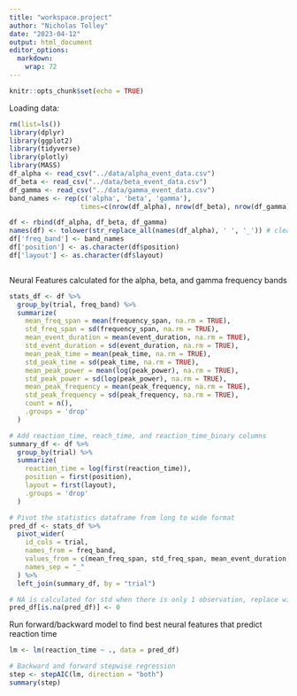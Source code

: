 ```yaml
---
title: "workspace.project"
author: "Nicholas Tolley"
date: "2023-04-12"
output: html_document
editor_options: 
  markdown: 
    wrap: 72
---
```


```r
knitr::opts_chunk$set(echo = TRUE)
```

Loading data*:*

```r
rm(list=ls())
library(dplyr)
library(ggplot2)
library(tidyverse)
library(plotly)
library(MASS)
df_alpha <- read_csv("../data/alpha_event_data.csv")
df_beta <- read_csv("../data/beta_event_data.csv")
df_gamma <- read_csv("../data/gamma_event_data.csv")
band_names <- rep(c('alpha', 'beta', 'gamma'),
                  times=c(nrow(df_alpha), nrow(df_beta), nrow(df_gamma)))

df <- rbind(df_alpha, df_beta, df_gamma)
names(df) <- tolower(str_replace_all(names(df_alpha), ' ', '_')) # clean names
df['freq_band'] <- band_names
df['position'] <- as.character(df$position)
df['layout'] <- as.character(df$layout)



```

Neural Features calculated for the alpha, beta, and gamma frequency
bands

```r
stats_df <- df %>%
  group_by(trial, freq_band) %>%
  summarize(
    mean_freq_span = mean(frequency_span, na.rm = TRUE),
    std_freq_span = sd(frequency_span, na.rm = TRUE),
    mean_event_duration = mean(event_duration, na.rm = TRUE),
    std_event_duration = sd(event_duration, na.rm = TRUE),
    mean_peak_time = mean(peak_time, na.rm = TRUE),
    std_peak_time = sd(peak_time, na.rm = TRUE),
    mean_peak_power = mean(log(peak_power), na.rm = TRUE),
    std_peak_power = sd(log(peak_power), na.rm = TRUE),
    mean_peak_frequency = mean(peak_frequency, na.rm = TRUE),
    std_peak_frequency = sd(peak_frequency, na.rm = TRUE),
    count = n(),
    .groups = 'drop'
  ) 

# Add reaction_time, reach_time, and reaction_time_binary columns
summary_df <- df %>%
  group_by(trial) %>%
  summarize(
    reaction_time = log(first(reaction_time)),
    position = first(position),
    layout = first(layout),
    .groups = 'drop'
  )

# Pivot the statistics dataframe from long to wide format
pred_df <- stats_df %>%
  pivot_wider(
    id_cols = trial,
    names_from = freq_band,
    values_from = c(mean_freq_span, std_freq_span, mean_event_duration, std_event_duration, mean_peak_time, std_peak_time, mean_peak_power, std_peak_power, mean_peak_frequency, std_peak_frequency, count),
    names_sep = "_"
  ) %>%
  left_join(summary_df, by = "trial")

# NA is calculated for std when there is only 1 observation, replace with zero
pred_df[is.na(pred_df)] <- 0
```

Run forward/backward model to find best neural features that predict
reaction time

```r
lm <- lm(reaction_time ~ ., data = pred_df)

# Backward and forward stepwise regression
step <- stepAIC(lm, direction = "both")
summary(step)
```
